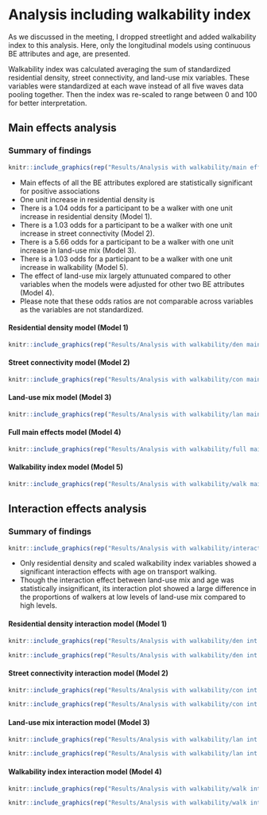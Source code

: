 # Analysis including walkability index {#walk}

As we discussed in the meeting, I dropped streetlight and added walkability index to this analysis. Here, only the longitudinal models using continuous BE attributes and age, are presented.

Walkability index was calculated averaging the sum of standardized residential density, street connectivity, and land-use mix variables. These variables were standardized at each wave instead of all five waves data pooling together. Then the index was re-scaled to range between 0 and 100 for better interpretation.

## Main effects analysis

### Summary of findings {-}

```r
knitr::include_graphics(rep("Results/Analysis with walkability/main effects summary table.png"))
```

-   Main effects of all the BE attributes explored are statistically significant for positive associations
-   One unit increase in residential density is 
-   There is a 1.04 odds for a participant to be a walker with one unit increase in residential density (Model 1).
-   There is a 1.03 odds for a participant to be a walker with one unit increase in street connectivity (Model 2).
-   There is a 5.66 odds for a participant to be a walker with one unit increase in land-use mix (Model 3).
-   There is a 1.03 odds for a participant to be a walker with one unit increase in walkability (Model 5).
-   The effect of land-use mix largely attunuated compared to other variables when the models were adjusted for other two BE attributes (Model 4).
-   Please note that these odds ratios are not comparable across variables as the variables are not standardized.

#### Residential density model (Model 1) {-}

```r
knitr::include_graphics(rep("Results/Analysis with walkability/den main mod.png"))
```

#### Street connectivity model (Model 2) {-}

```r
knitr::include_graphics(rep("Results/Analysis with walkability/con main mod.png"))
```

#### Land-use mix model (Model 3) {-}

```r
knitr::include_graphics(rep("Results/Analysis with walkability/lan main mod.png"))
```

#### Full main effects model (Model 4) {-}

```r
knitr::include_graphics(rep("Results/Analysis with walkability/full main mod.png"))
```

#### Walkability index model (Model 5) {-}

```r
knitr::include_graphics(rep("Results/Analysis with walkability/walk main mod.png"))
```

## Interaction effects analysis

### Summary of findings {-}

```r
knitr::include_graphics(rep("Results/Analysis with walkability/interaction effects summary table.png"))
```

-   Only residential density and scaled walkability index variables showed a significant interaction effects with age on transport walking.
-   Though the interaction effect between land-use mix and age was statistically insignificant, its interaction plot showed a large difference in the proportions of walkers at low levels of land-use mix compared to high levels.

#### Residential density interaction model (Model 1) {-}

```r
knitr::include_graphics(rep("Results/Analysis with walkability/den int mod.png"))
```

```r
knitr::include_graphics(rep("Results/Analysis with walkability/den int mod fig.png"))
```

#### Street connectivity interaction model (Model 2) {-}

```r
knitr::include_graphics(rep("Results/Analysis with walkability/con int mod.png"))
```

```r
knitr::include_graphics(rep("Results/Analysis with walkability/con int mod fig.png"))
```

#### Land-use mix interaction model (Model 3) {-}

```r
knitr::include_graphics(rep("Results/Analysis with walkability/lan int mod.png"))
```

```r
knitr::include_graphics(rep("Results/Analysis with walkability/lan int mod fig.png"))
```

#### Walkability index interaction model (Model 4) {-}

```r
knitr::include_graphics(rep("Results/Analysis with walkability/walk int mod.png"))
```

```r
knitr::include_graphics(rep("Results/Analysis with walkability/walk int mod fig.png"))
```

